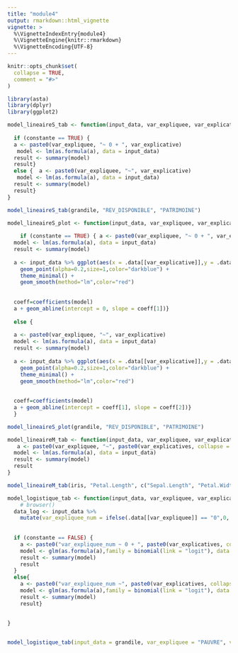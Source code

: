 ```yaml
---
title: "module4"
output: rmarkdown::html_vignette
vignette: >
  %\VignetteIndexEntry{module4}
  %\VignetteEngine{knitr::rmarkdown}
  %\VignetteEncoding{UTF-8}
---
```


```r
knitr::opts_chunk$set(
  collapse = TRUE,
  comment = "#>"
)
```

```r
library(asta)
library(dplyr)
library(ggplot2)
```



```r
model_lineaireS_tab <- function(input_data, var_expliquee, var_explicative, constante = TRUE){
  
  if (constante == TRUE) {
  a <- paste0(var_expliquee, "~ 0 + ", var_explicative)
   model <- lm(as.formula(a), data = input_data)
  result <- summary(model)
  result}
  else {  a <- paste0(var_expliquee, "~", var_explicative)
   model <- lm(as.formula(a), data = input_data)
  result <- summary(model)
  result}
}

model_lineaireS_tab(grandile, "REV_DISPONIBLE", "PATRIMOINE")
```

```r
model_lineaireS_plot <- function(input_data, var_expliquee, var_explicative, constante=TRUE){
  
    if (constante == TRUE) { a <- paste0(var_expliquee, "~ 0 + ", var_explicative)
  model <- lm(as.formula(a), data = input_data)
  result <- summary(model)
  
  a <- input_data %>% ggplot(aes(x = .data[[var_explicative]],y = .data[[var_expliquee]])) + 
    geom_point(alpha=0.2,size=1,color="darkblue") + 
    theme_minimal() +
    geom_smooth(method="lm",color="red")
  
  
  coeff=coefficients(model)
  a + geom_abline(intercept = 0, slope = coeff[1])}
  
  else {
  
  a <- paste0(var_expliquee, "~", var_explicative)
  model <- lm(as.formula(a), data = input_data)
  result <- summary(model)
  
  a <- input_data %>% ggplot(aes(x = .data[[var_explicative]],y = .data[[var_expliquee]])) + 
    geom_point(alpha=0.2,size=1,color="darkblue") + 
    theme_minimal() +
    geom_smooth(method="lm",color="red")
  
  
  coeff=coefficients(model)
  a + geom_abline(intercept = coeff[1], slope = coeff[2])}
  }

model_lineaireS_plot(grandile, "REV_DISPONIBLE", "PATRIMOINE")

```



```r
model_lineaireM_tab <- function(input_data, var_expliquee, var_explicatives){
   a <- paste0(var_expliquee, "~", paste0(var_explicatives, collapse = "+"))
  model <- lm(as.formula(a), data = input_data)
  result <- summary(model)
  result
}

model_lineaireM_tab(iris, "Petal.Length", c("Sepal.Length", "Petal.Width", "Sepal.Width"))
```

```r
model_logistique_tab <- function(input_data, var_expliquee, var_explicatives, constante = TRUE){
    # browser()
  data_log <- input_data %>%
    mutate(var_expliquee_num = ifelse(.data[[var_expliquee]] == "0",0, 1)) 
  
  
  if (constante == FALSE) {
    a <- paste0("var_expliquee_num ~ 0 + ", paste0(var_explicatives, collapse = "+"))
    model <- glm(as.formula(a),family = binomial(link = "logit"), data = data_log)
    result <- summary(model)
    result
  }
  else{ 
    a <- paste0("var_expliquee_num ~", paste0(var_explicatives, collapse = "+"))
    model <- glm(as.formula(a),family = binomial(link = "logit"), data = data_log)
    result <- summary(model)
    result}
  
  
}


model_logistique_tab(input_data = grandile, var_expliquee = "PAUVRE", var_explicatives = c("REV_DISPONIBLE","ACT"), constante = TRUE)

```

